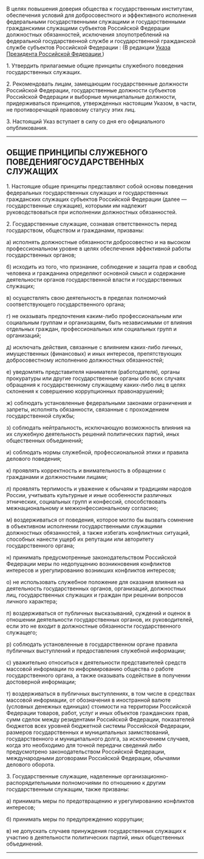 {{Указ Президента РФ
| НОМЕР          = 885
| ДАТА           = 12.08.2002
| НАЗВАНИЕ       = Об утверждении общих принципов служебного поведения государственных служащих
| ДАТАПУБЛИКАЦИИ = 
| ИСТОЧНИК       = http://www.kremlin.ru/acts/bank/18458
| ДРУГОЕ         = В редакции указов Президента Российской Федерации [[Указ Президента РФ от 20.03.2007 № 372|от {{nobr|20.03.2007 г.}} {{nobr|№ 372}}]]; [[Указ Президента РФ от 16.07.2009 № 814|от {{nobr|16.07.2009 г.}} {{nobr|№ 814}}]]
| УТРАТИЛ СИЛУ   = 
| ПРЕДЫДУЩИЙ     = 
| СЛЕДУЮЩИЙ      = 
| КАЧЕСТВО       = 
}}<div class="text">

В целях повышения доверия общества к государственным институтам, обеспечения условий для добросовестного и эффективного исполнения федеральными государственными служащими и государственными гражданскими служащими субъектов Российской Федерации должностных обязанностей, исключения злоупотреблений на федеральной государственной службе и государственной гражданской службе субъектов Российской Федерации {{razr|постановляю}}: (В редакции [[Указ Президента РФ от 16.07.2009 № 814|Указа Президента Российской Федерации {{nobr|от 16.07.2009 г.}} {{nobr|№ 814}}]])

1. Утвердить прилагаемые общие принципы служебного поведения государственных служащих.

2. Рекомендовать лицам, замещающим государственные должности Российской Федерации, государственные должности субъектов Российской Федерации и выборные муниципальные должности, придерживаться принципов, утвержденных настоящим Указом, в части, не противоречащей правовому статусу этих лиц.

3. Настоящий Указ вступает в силу со дня его официального опубликования.

{{Подпись|Президент Российской Федерации|В.Путин}}

{{left|Москва, Кремль}}
{{left|12 августа 2002 года}}
{{left|№ 885}}


----


{{left|УТВЕРЖДЕНЫ}}
{{left|Указом Президента}}
{{left|Российской Федерации}}
{{left|от 12 августа 2002 г.}}
{{left|№ 885}}
{{left|(в редакции Указа Президента}}
{{left|Российской Федерации}}
{{left|от 16 июля 2009 г.}}
{{left|N 814)}}

== ОБЩИЕ ПРИНЦИПЫ СЛУЖЕБНОГО ПОВЕДЕНИЯГОСУДАРСТВЕННЫХ СЛУЖАЩИХ ==

1. Настоящие общие принципы представляют собой основы поведения федеральных государственных служащих и государственных гражданских служащих субъектов Российской Федерации (далее — государственные служащие), которыми им надлежит руководствоваться при исполнении должностных обязанностей.

2. Государственные служащие, сознавая ответственность перед государством, обществом и гражданами, призваны:

а) исполнять должностные обязанности добросовестно и на высоком профессиональном уровне в целях обеспечения эффективной работы государственных органов;

б) исходить из того, что признание, соблюдение и защита прав и свобод человека и гражданина определяют основной смысл и содержание деятельности органов государственной власти и государственных служащих;

в) осуществлять свою деятельность в пределах полномочий соответствующего государственного органа;

г) не оказывать предпочтения каким-либо профессиональным или социальным группам и организациям, быть независимыми от влияния отдельных граждан, профессиональных или социальных групп и организаций;

д) исключать действия, связанные с влиянием каких-либо личных, имущественных (финансовых) и иных интересов, препятствующих добросовестному исполнению должностных обязанностей;

е) уведомлять представителя нанимателя (работодателя), органы прокуратуры или другие государственные органы обо всех случаях обращения к государственному служащему каких-либо лиц в целях склонения к совершению коррупционных правонарушений;

ж) соблюдать установленные федеральными законами ограничения и запреты, исполнять обязанности, связанные с прохождением государственной службы;

з) соблюдать нейтральность, исключающую возможность влияния на их служебную деятельность решений политических партий, иных общественных объединений;

и) соблюдать нормы служебной, профессиональной этики и правила делового поведения;

к) проявлять корректность и внимательность в обращении с гражданами и должностными лицами;

л) проявлять терпимость и уважение к обычаям и традициям народов России, учитывать культурные и иные особенности различных этнических, социальных групп и конфессий, способствовать межнациональному и межконфессиональному согласию;

м) воздерживаться от поведения, которое могло бы вызвать сомнение в объективном исполнении государственными служащими должностных обязанностей, а также избегать конфликтных ситуаций, способных нанести ущерб их репутации или авторитету государственного органа;

н) принимать предусмотренные законодательством Российской Федерации меры по недопущению возникновения конфликтов интересов и урегулированию возникших конфликтов интересов;

о) не использовать служебное положение для оказания влияния на деятельность государственных органов, организаций, должностных лиц, государственных служащих и граждан при решении вопросов личного характера;

п) воздерживаться от публичных высказываний, суждений и оценок в отношении деятельности государственных органов, их руководителей, если это не входит в должностные обязанности государственного служащего;

р) соблюдать установленные в государственном органе правила публичных выступлений и предоставления служебной информации;

с) уважительно относиться к деятельности представителей средств массовой информации по информированию общества о работе государственного органа, а также оказывать содействие в получении достоверной информации;

т) воздерживаться в публичных выступлениях, в том числе в средствах массовой информации, от обозначения в иностранной валюте (условных денежных единицах) стоимости на территории Российской Федерации товаров, работ, услуг и иных объектов гражданских прав, сумм сделок между резидентами Российской Федерации, показателей бюджетов всех уровней бюджетной системы Российской Федерации, размеров государственных и муниципальных заимствований, государственного и муниципального долга, за исключением случаев, когда это необходимо для точной передачи сведений либо предусмотрено законодательством Российской Федерации, международными договорами Российской Федерации, обычаями делового оборота.

3. Государственные служащие, наделенные организационно-распорядительными полномочиями по отношению к другим государственным служащим, также призваны:

а) принимать меры по предотвращению и урегулированию конфликтов интересов;

б) принимать меры по предупреждению коррупции;

в) не допускать случаев принуждения государственных служащих к участию в деятельности политических партий, иных общественных объединений.


----

</div>
